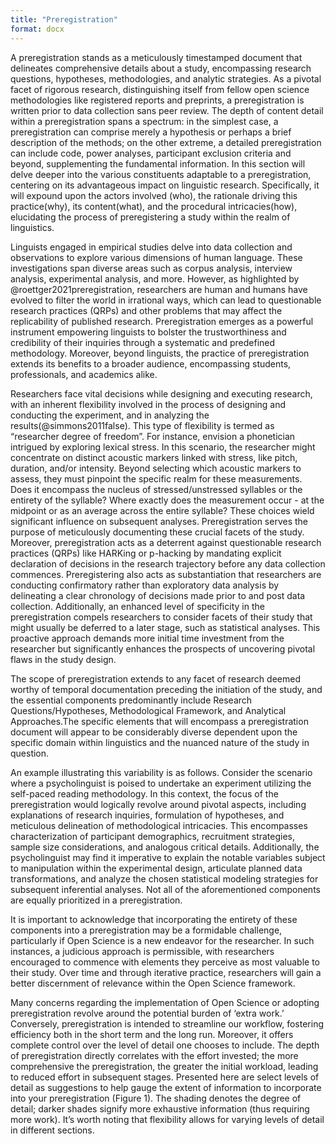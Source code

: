 ```yaml
---
title: "Preregistration"
format: docx
---
```


A preregistration stands as a meticulously timestamped document that delineates comprehensive details about a study, encompassing research questions, hypotheses, methodologies, and analytic strategies. As a pivotal facet of rigorous research, distinguishing itself from fellow open science methodologies like registered reports and preprints, a preregistration is written prior to data collection sans peer review. The depth of content detail within a preregistration spans a spectrum: in the simplest case, a preregistration can comprise merely a hypothesis or perhaps a brief description of the methods; on the other extreme, a detailed preregistration can include code, power analyses, participant exclusion criteria and beyond, supplementing the fundamental information. In this section will delve deeper into the various constituents adaptable to a preregistration, centering on its advantageous impact on linguistic research. Specifically, it will expound upon the actors involved (who), the rationale driving this practice(why), its content(what), and the procedural intricacies(how), elucidating the process of preregistering a study within the realm of linguistics.

Linguists engaged in empirical studies delve into data collection and observations to explore various dimensions of human language. These investigations span diverse areas such as corpus analysis, interview analysis, experimental analysis, and more. However, as highlighted by @roettger2021preregistration, researchers are human and humans have evolved to filter the world in irrational ways, which can lead to questionable research practices (QRPs) and other problems that may affect the replicability of published research. Preregistration emerges as a powerful instrument empowering linguists to bolster the trustworthiness and credibility of their inquiries through a systematic and predefined methodology. Moreover, beyond linguists, the practice of preregistration extends its benefits to a broader audience, encompassing students, professionals, and academics alike.

Researchers face vital decisions while designing and executing research, with an inherent flexibility involved in the process of designing and conducting the experiment, and in analyzing the results(@simmons2011false). This type of flexibility is termed as "researcher degree of freedom". For instance, envision a phonetician intrigued by exploring lexical stress. In this scenario, the researcher might concentrate on distinct acoustic markers linked with stress, like pitch, duration, and/or intensity. Beyond selecting which acoustic markers to assess, they must pinpoint the specific realm for these measurements. Does it encompass the nucleus of stressed/unstressed syllables or the entirety of the syllable? Where exactly does the measurement occur - at the midpoint or as an average across the entire syllable? These choices wield significant influence on subsequent analyses. Preregistration serves the purpose of meticulously documenting these crucial facets of the study. Moreover, preregistration acts as a deterrent against questionable research practices (QRPs) like HARKing or p-hacking by mandating explicit declaration of decisions in the research trajectory before any data collection commences. Preregistering also acts as substantiation that researchers are conducting confirmatory rather than exploratory data analysis by delineating a clear chronology of decisions made prior to and post data collection. Additionally, an enhanced level of specificity in the preregistration compels researchers to consider facets of their study that might usually be deferred to a later stage, such as statistical analyses. This proactive approach demands more initial time investment from the researcher but significantly enhances the prospects of uncovering pivotal flaws in the study design.

The scope of preregistration extends to any facet of research deemed worthy of temporal documentation preceding the initiation of the study, and the essential components predominantly include Research Questions/Hypotheses, Methodological Framework, and Analytical Approaches.The specific elements that will encompass a preregistration document will appear to be considerably diverse dependent upon the specific domain within linguistics and the nuanced nature of the study in question.

An example illustrating this variability is as follows. Consider the scenario where a psycholinguist is poised to undertake an experiment utilizing the self-paced reading methodology. In this context, the focus of the preregistration would logically revolve around pivotal aspects, including explanations of research inquiries, formulation of hypotheses, and meticulous delineation of methodological intricacies. This encompasses characterization of participant demographics, recruitment strategies, sample size considerations, and analogous critical details. Additionally, the psycholinguist may find it imperative to explain the notable variables subject to manipulation within the experimental design, articulate planned data transformations, and analyze the chosen statistical modeling strategies for subsequent inferential analyses. Not all of the aforementioned components are equally prioritized in a preregistration.

It is important to acknowledge that incorporating the entirety of these components into a preregistration may be a formidable challenge, particularly if Open Science is a new endeavor for the researcher. In such instances, a judicious approach is permissible, with researchers encouraged to commence with elements they perceive as most valuable to their study. Over time and through iterative practice, researchers will gain a better discernment of relevance within the Open Science framework.

Many concerns regarding the implementation of Open Science or adopting preregistration revolve around the potential burden of 'extra work.' Conversely, preregistration is intended to streamline our workflow, fostering efficiency both in the short term and the long run. Moreover, it offers complete control over the level of detail one chooses to include. The depth of preregistration directly correlates with the effort invested; the more comprehensive the preregistration, the greater the initial workload, leading to reduced effort in subsequent stages. Presented here are select levels of detail as suggestions to help gauge the extent of information to incorporate into your preregistration (Figure 1). The shading denotes the degree of detail; darker shades signify more exhaustive information (thus requiring more work). It's worth noting that flexibility allows for varying levels of detail in different sections.
